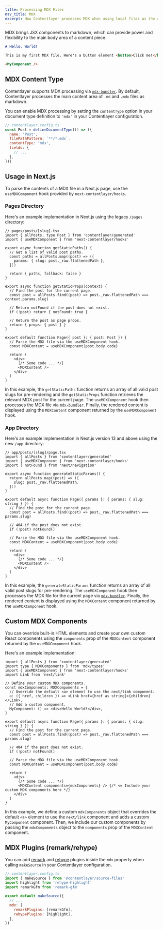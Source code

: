 ```yaml
---
title: Processing MDX Files
nav_title: MDX
excerpt: How Contentlayer processes MDX when using local files as the content source.
---
```


MDX brings JSX components to markdown, which can provide power and flexibility to the main body area of a content piece.

```md
# Hello, World!

This is my first MDX file. Here's a button element <button>Click me!</button>.

<MyComponent />
```

## MDX Content Type

Contentlayer supports MDX processing via [`mdx-bundler`](https://github.com/kentcdodds/mdx-bundler). By default, Contentlayer processes the main content area of `.md` and `.mdx` files as markdown.

You can enable MDX processing by setting the `contentType` option in your document type definition to `'mdx'` in your Contentlayer configuration.

```js
// contentlayer.config.ts
const Post = defineDocumentType(() => ({
  name: 'Post',
  filePathPattern: `**/*.mdx`,
  contentType: 'mdx',
  fields: {
    // ...
  },
}))
```

## Usage in Next.js

To parse the contents of a MDX file in a Next.js page, use the `useMDXComponent` hook provided by `next-contentlayer/hooks`.

### Pages Directory

Here's an example implementation in Next.js using the legacy `/pages` directory:

```tsx
// pages/posts/[slug].tsx
import { allPosts, type Post } from 'contentlayer/generated'
import { useMDXComponent } from 'next-contentlayer/hooks'

export async function getStaticPaths() {
  // Get a list of valid post paths.
  const paths = allPosts.map((post) => ({
    params: { slug: post._raw.flattenedPath },
  }))

  return { paths, fallback: false }
}

export async function getStaticProps(context) {
  // Find the post for the current page.
  const post = allPosts.find((post) => post._raw.flattenedPath === context.params.slug)

  // Return notFound if the post does not exist.
  if (!post) return { notFound: true }

  // Return the post as page props.
  return { props: { post } }
}

export default function Page({ post }: { post: Post }) {
  // Parse the MDX file via the useMDXComponent hook.
  const MDXContent = useMDXComponent(post.body.code)

  return (
    <div>
      {/* Some code ... */}
      <MDXContent />
    </div>
  )
}
```

In this example, the `getStaticPaths` function returns an array of all valid post slugs for pre-rendering and the `getStaticProps` function retrieves the relevant MDX post for the current page. The `useMDXComponent` hook then processes the MDX file via [`mdx-bundler`](https://github.com/kentcdodds/mdx-bundler). Finally, the rendered content is displayed using the `MDXContent` component returned by the `useMDXComponent` hook.

### App Directory

Here's an example implementation in Next.js version 13 and above using the new `/app` directory:

```tsx
// app/posts/[slug]/page.tsx
import { allPosts } from 'contentlayer/generated'
import { useMDXComponent } from 'next-contentlayer/hooks'
import { notFound } from 'next/navigation'

export async function generateStaticParams() {
  return allPosts.map((post) => ({
    slug: post._raw.flattenedPath,
  }))
}

export default async function Page({ params }: { params: { slug: string } }) {
  // Find the post for the current page.
  const post = allPosts.find((post) => post._raw.flattenedPath === params.slug)

  // 404 if the post does not exist.
  if (!post) notFound()

  // Parse the MDX file via the useMDXComponent hook.
  const MDXContent = useMDXComponent(post.body.code)

  return (
    <div>
      {/* Some code ... */}
      <MDXContent />
    </div>
  )
}
```

In this example, the `generateStaticParams` function returns an array of all valid post slugs for pre-rendering. The `useMDXComponent` hook then processes the MDX file for the current page via [`mdx-bundler`](https://github.com/kentcdodds/mdx-bundler). Finally, the rendered content is displayed using the `MDXContent` component returned by the `useMDXComponent` hook.

## Custom MDX Components

You can override built-in HTML elements and create your own custom React components using the `components` prop of the `MDXContent` component returned by the `useMDXComponent` hook.

Here's an example implementation:

```tsx
import { allPosts } from 'contentlayer/generated'
import type { MDXComponents } from 'mdx/types'
import { useMDXComponent } from 'next-contentlayer/hooks'
import Link from 'next/link'

// Define your custom MDX components.
const mdxComponents: MDXComponents = {
  // Override the default <a> element to use the next/link component.
  a: ({ href, children }) => <Link href={href as string}>{children}</Link>,
  // Add a custom component.
  MyComponent: () => <div>Hello World!</div>,
}

export default async function Page({ params }: { params: { slug: string } }) {
  // Find the post for the current page.
  const post = allPosts.find((post) => post._raw.flattenedPath === params.slug)

  // 404 if the post does not exist.
  if (!post) notFound()

  // Parse the MDX file via the useMDXComponent hook.
  const MDXContent = useMDXComponent(post.body.code)

  return (
    <div>
      {/* Some code ... */}
      <MDXContent components={mdxComponents} /> {/* <= Include your custom MDX components here */}
    </div>
  )
}
```

In this example, we define a custom `mdxComponents` object that overrides the default `<a>` element to use the `next/link` component and adds a custom `MyComponent` component. Then, we include our custom components by passing the `mdxComponents` object to the `components` prop of the `MDXContent` component.

## MDX Plugins (remark/rehype)

You can add [remark](https://github.com/remarkjs/remark) and [rehype](https://github.com/rehypejs/rehype) plugins inside the `mdx` property when calling `makeSource` in your Contentlayer configuration.

```js
// contentlayer.config.ts
import { makeSource } from '@contentlayer/source-files'
import highlight from 'rehype-highlight'
import remarkGfm from 'remark-gfm'

export default makeSource({
  // ...
  mdx: {
    remarkPlugins: [remarkGfm],
    rehypePlugins: [highlight],
  },
})
```

